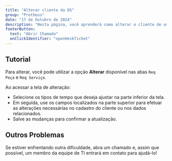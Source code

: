 ```yaml
---
title: "Alterar cliente da OS"
group: "Protheus"
date: "17 de Outubro de 2024"
description: "Nesta página, você aprenderá como alterar o cliente de uma Ordem de Serviço."
footerButton:
  text: "Abrir Chamado"
  onClickIdentifier: "openHeskTicket"
---
```


## Tutorial

Para alterar, você pode utilizar a opção **Alterar** disponível nas abas `Req Peça` e `Req Serviço`.

Ao acessar a tela de alteração:
- Selecione os tipos de tempo que deseja ajustar na parte inferior da tela.
- Em seguida, use os campos localizados na parte superior para efetuar as alterações necessárias no cadastro do cliente ou nos dados relacionados.
- Salve as mudanças para confirmar a atualização.

<DocImage src="/documentacao/protheus/alterar-cliente/1.png" alt="Print de tutorial" width={250} height={50} />
<DocImage src="/documentacao/protheus/alterar-cliente/2.png" alt="Print de tutorial" width={550} height={350} />
<DocImage src="/documentacao/protheus/alterar-cliente/3.png" alt="Print de tutorial" width={900} height={450} />
<DocImage src="/documentacao/protheus/alterar-cliente/4.png" alt="Print de tutorial" width={900} height={450} />

## Outros Problemas

Se estiver enfrentando outra dificuldade, abra um chamado e, assim que possível, um membro da equipe de TI entrará em contato para ajudá-lo!
